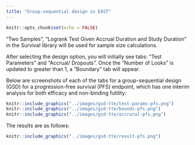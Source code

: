 ```yaml
---
title: "Group-sequential design in EAST"
---
```


```r
knitr::opts_chunk$set(echo = FALSE)
```

"Two Samples", "Logrank Test Given Accrual Duration and Study Duration" in the Survival library will be used for sample size calculations.

After selecting the design option, you will initially see tabs: "Test Parameters" and "Accrual/ Dropouts". Once the "Number of Looks" is updated to greater than 1, a "Boundary" tab will appear.

Below are screenshots of each of the tabs for a group-sequential design (GSD) for a progression-free survival (PFS) endpoint, which has one interim analysis for both efficacy and non-binding futility:

```r
knitr::include_graphics("../images/gsd-tte/test-params-pfs.png")
knitr::include_graphics("../images/gsd-tte/bounds-pfs.png")
knitr::include_graphics("../images/gsd-tte/accrural-pfs.png")
```

The results are as follows:

```r
knitr::include_graphics("../images/gsd-tte/result-pfs.png")
```


